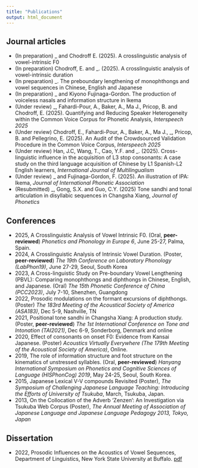 ```yaml
---
title: "Publications"
output: html_document
---
```


## Journal articles

- (In preparation) \_ and Chodroff E. (2025). A crosslinguistic analysis of vowel-intrinsic F0
- (In preparation) Chodroff, E. and \_. (2025). A crosslinguistic analysis of vowel-intrinsic duration
- (In preparation) \_. The preboundary lengthening of monophthongs and vowel sequences in Chinese, English and Japanese
- (In preparation) \_ and Kiyono Fujinaga-Gordon. The production of voiceless nasals and information structure in Ikema
- (Under review) \_, Fahardi-Pour, A., Baker, A., Ma J., Pricop, B. and Chodroff, E. (2025). Quantifying and Reducing Speaker Heterogeneity within the Common Voice Corpus for Phonetic Analysis, *Interspeech 2025*
- (Under review) Chodroff, E., Fahardi-Pour, A., Baker, A., Ma J., \_, Pricop, B. and Pellegrino, E. (2025). An Audit of the Crowdsourced Validation Procedure in the Common Voice Corpus, *Interspeech 2025*
- (Under review) Han, J.C, Wang, T., Cao, Y.F. and \_. (2025). Cross-linguistic influence in the acquisition of L3 stop consonants: A case study on the third language acquisition of Chinese by L1 Spanish-L2 English learners, *International Journal of Multilingualism*
- (Under review) \_ and Fujinaga-Gordon, F. (2025). An illustration of IPA: Ikema,
_Journal of International Phonetic Association_
- (Resubmitted) \_, Gong, S.X. and Guo, C.Y. (2025) Tone sandhi and tonal articulation in disyllabic sequences in Changsha Xiang, *Journal of Phonetics*

## Conferences

- 2025, A Crosslinguistic Analysis of Vowel Intrinsic F0. (Oral, **peer-reviewed**) *Phonetics and Phonology in Europe 6*, June 25-27, Palma, Spain.
- 2024, A Crosslinguistic Analysis of Intrinsic Vowel Duration. (Poster, **peer-reviewed**) *The 19th Conference on Laboratory Phonology (LabPhon19)*, June 27-29, Seoul, South Korea
- 2023, A Cross-linguistic Study on Pre-boundary Vowel Lengthening (PBVL): Comparing monophthongs and diphthongs in Chinese, English, and Japanese. (Oral) *The 15th Phonetic Conference of China (PCC2023)*, July 7-10, Shenzhen, Guangdong
- 2022, Prosodic modulations on the formant excursions of diphthongs. (Poster) *The 183rd Meeting of the Acoustical Society of America (ASA183)*, Dec 5-9, Nashville, TN
- 2021, Positional tone sandhi in Changsha Xiang: A production study. (Poster, **peer-reviewed**) *The 1st International Conference on Tone and Intonation (TAI2021)*, Dec 6-9, Sonderborg, Denmark and online
- 2020, Effect of consonants on onset F0: Evidence from Kansai Japanese. (Poster) *Acoustics Virtually Everywhere (The 179th Meeting of the Acoustical Society of America)*, Online.
- 2019, The role of information structure and foot structure on the kinematics of unstressed syllables. (Oral, **peer-reviewed**) *Hanyang International Symposium on Phonetics and Cognitive Sciences of Language (HISPhonCog) 2019*, May 24-25, Seoul, South Korea.
- 2015, Japanese Lexical V-V compounds Revisited (Poster), *The Symposium of Challenging Japanese Language Teaching: Introducing the Efforts of University of Tsukuba*, March, Tsukuba, Japan.
- 2013, On the Collocation of the Adverb ‘Zenzen’: An Investigation via Tsukuba Web Corpus (Poster), *The Annual Meeting of Association of Japanese Language and Japanese Language Pedagogy 2013, Tokyo, Japan*

## Dissertation

- 2022, Prosodic Influences on the Acoustics of Vowel Sequences, Department of Linguistics, New York State University at Buffalo. [pdf](/mz_dissertation.pdf)